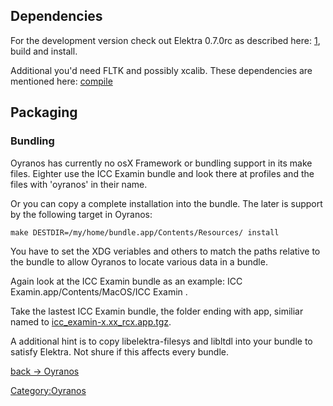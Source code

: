 == Dependencies ==
For the development version check out Elektra 0.7.0rc as described here:
[http://www.libelektra.org/Get], build and install.

Additional you'd need FLTK and possibly xcalib. These dependencies are mentioned here: [http://www.behrmann.name/index.php?option=com_content&task=view&id=34&Itemid=68#compile compile]

== Packaging ==
=== Bundling ===
Oyranos has currently no osX Framework or bundling support in its make files. Eighter use the ICC Examin bundle and look there at profiles and the files with 'oyranos' in their name. 

Or you can copy a complete installation into the bundle. The later is support by the following target in Oyranos:
 make DESTDIR=/my/home/bundle.app/Contents/Resources/ install

You have to set the XDG veriables and others to match the paths relative to the bundle to allow Oyranos to locate various data in a bundle. 

Again look at the ICC Examin bundle as an example: ICC Examin.app/Contents/MacOS/ICC Examin .

Take the lastest ICC Examin bundle, the folder ending with app, similiar named to [https://sourceforge.net/project/showfiles.php?group_id=177017&package_id=247749&release_id=543945 icc_examin-x.xx_rcx.app.tgz].


A additional hint is to copy libelektra-filesys and libltdl into your bundle to satisfy Elektra. Not shure if this affects every bundle.


[[Oyranos|back -> Oyranos]]
[[Category:Oyranos]]